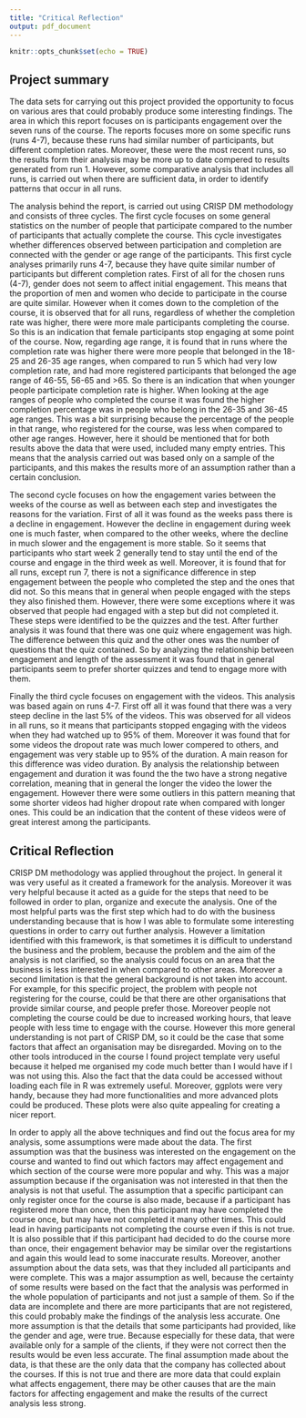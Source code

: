 ```yaml
---
title: "Critical Reflection"
output: pdf_document
---
```


```r
knitr::opts_chunk$set(echo = TRUE)
```

## Project summary 
The data sets for carrying out this project provided the opportunity to focus on various ares that could probably produce some interesting findings. The area in which this report focuses on is participants engagement over the seven runs of the course. The reports focuses more on some specific runs (runs 4-7), because these runs had similar number of participants, but different completion rates. Moreover, these were the most recent runs, so the results form their analysis may be more up to date compered to results generated from run 1. However, some comparative analysis that includes all runs, is carried out when there are sufficient data, in order to identify patterns that occur in all runs. 

The analysis behind the report, is carried out using CRISP DM methodology and consists of three cycles. The first cycle focuses on some general statistics on the number of people that participate compared to the number of participants that actually complete the course. This cycle investigates whether differences observed between participation and completion are connected with the gender or age range of the participants. This first cycle analyses primarily runs 4-7, because they have quite similar number of participants but different completion rates. First of all for the chosen runs (4-7), gender does not seem to affect initial engagement. This means that the proportion of men and women who decide to participate in the course are quite similar. However when it comes down to the completion of the course, it is observed that for all runs, regardless of whether the completion rate was higher, there were more male participants completing the course. So this is an indication that female participants stop engaging at some point of the course. Now, regarding age range, it is found that in runs where the completion rate was higher there were more people that belonged in the 18-25 and 26-35 age ranges, when compared to run 5 which had very low completion rate, and had more registered participants that belonged the age range of 46-55, 56-65 and >65. So there is an indication that when younger people participate completion rate is higher. When looking at the age ranges of people who completed the course it was found the higher completion percentage was in people who belong in the 26-35 and 36-45 age ranges. This was a bit surprising because the percentage of the people in that range, who registered for the course, was less when compared to other age ranges. However, here it should be mentioned that for both results above the data that were used, included many empty entries. This means that the analysis carried out was based only on a sample of the participants, and this makes the results more of an assumption rather than a certain conclusion. 

The second cycle focuses on how the engagement varies between the weeks of the course as well as between each step and investigates the reasons for the variation. First of all it was found as the weeks pass there is a decline in engagement. However the decline in engagement during week one is much faster, when compared to the other weeks, where the decline in much slower and the engagement is more stable. So it seems that participants who start week 2 generally tend to stay until the end of the course and engage in the third week as well. Moreover, it is found that for all runs, except run 7, there is not a significance difference in step engagement between the people who completed the step and the ones that did not. So this means that in general when people engaged with the steps they also finished them. However, there were some exceptions where it was observed that people had engaged with a step but did not completed it. These steps were identified to be the quizzes and the test. After further analysis it was found that there was one quiz where engagement was high. The difference between this quiz and the other ones was the number of questions that the quiz contained. So by analyzing the relationship between engagement and length of the assessment it was found that in general participants seem to prefer shorter quizzes and tend to engage more with them. 

Finally the third cycle focuses on engagement with the videos. This analysis was based again on runs 4-7. First off all it was found that there was a very steep decline in the last 5% of the videos. This was observed for all videos in all runs, so it means that participants stopped engaging with the videos when they had watched up to 95% of them. Moreover it was found that for some videos the dropout rate was much lower compered to others, and engagement was very stable up to 95% of the duration. A main reason for this difference was video duration. By analysis the relationship between engagement and duration it was found the the two have a strong negative correlation, meaning that in general the longer the video the lower the engagement. However there were some outliers in this pattern meaning that some shorter videos had higher dropout rate when compared with longer ones. This could be an indication that the content of these videos were of great interest among the participants. 

## Critical Reflection
CRISP DM methodology was applied throughout the project. In general it was very useful as it created a framework for the analysis. Moreover it was very helpful because it acted as a guide for the steps that need to be followed in order to plan, organize and execute the analysis. One of the most helpful parts was the first step which had to do with the business understanding because that is how I was able to formulate some interesting questions in order to carry out further analysis. However a limitation identified with this framework, is that sometimes it is difficult to understand the business and the problem, because the problem and the aim of the analysis is not clarified, so the analysis could focus on an area that the business is less interested in when compared to other areas. Moreover a second limitation is that the general background is not taken into account. For example, for this specific project, the problem with people not registering for the course, could be that there are other organisations that provide similar course, and people prefer those. Moreover people not completing the course could be due to increased working hours, that leave people with less time to engage with the course. However this more general understanding is not part of CRISP DM, so it could be the case that some factors that affect an organisation may be disregarded. Moving on to the other tools introduced in the course I found project template very useful because it helped me organised my code much better than I would have if I was not using this. Also the fact that the data could be accessed without loading each file in R was extremely useful. Moreover, ggplots were very handy, because they had more functionalities and more advanced plots could be produced. These plots were also quite appealing for creating a nicer report. 

In order to apply all the above techniques and find out the focus area for my analysis, some assumptions were made about the data. The first assumption was that the business was interested on the engagement on the course and wanted to find out which factors may affect engagement and which section of the course were more popular and why. This was a major assumption because if the organisation was not interested in that then the analysis is not that useful. The assumption that a specific participant can only register once for the course is also made, because if a participant has registered more than once, then this participant may have completed the course once, but may have not completed it many other times. This could lead in having participants not completing the course even if this is not true. It is also possible that if this participant had decided to do the course more than once, their engagement behavior may be similar over the registartions and again this would lead to some inaccurate results. Moreover, another assumption about the data sets, was that they included all participants and were complete. This was a major assumption as well, because the certainty of some results were based on the fact that the analysis was performed in the whole population of participants and not just a sample of them. So if the data are incomplete and there are more participants that are not registered, this could probably make the findings of the analysis less accurate. One more assumption is that the details that some participants had provided, like the gender and age, were true. Because especially for these data, that were available only for a sample of the clients, if they were not correct then the results would be even less accurate. The final assumption made about the data, is that these are the only data that the company has collected about the courses. If this is not true and there are more data that could explain what affects engagement, there may be other causes that are the main factors for affecting engagement and make the results of the currect analysis less strong. 









